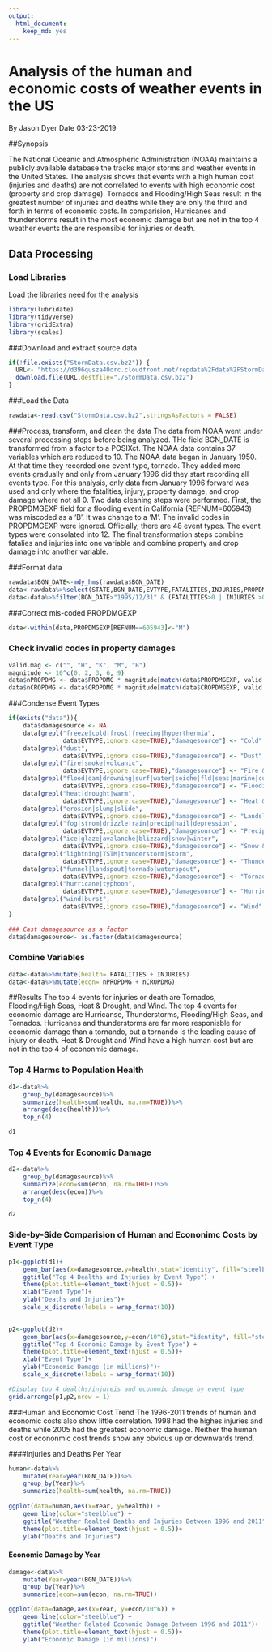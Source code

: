 ---
output:
  html_document:
    keep_md: yes
---

# Analysis of the human and economic costs of weather events in the US

By Jason Dyer
Date 03-23-2019

##Synopsis

The National Oceanic and Atmospheric Administration (NOAA) maintains a publicly available database the tracks major storms and weather events in the United States.  The analysis shows that events with a high human cost (injuries and deaths) are not correlated to events with high economic cost (property and crop damage).  Tornados and Flooding/High Seas result in the greatest number of injuries and deaths while they are only the third and forth in terms of economic costs.  In comparision, Hurricanes and thunderstorms result in the most economic damage but are not in the top 4 weather events the are responsible for injuries or death.

## Data Processing

### Load Libraries
Load the libraries need for the analysis
```{r libraries, echo=TRUE, warning=FALSE, results="hide", message=FALSE} 
library(lubridate)
library(tidyverse)
library(gridExtra)
library(scales)
```

###Download and extract source data
```{r, warning = FALSE, message= FALSE}
if(!file.exists("StormData.csv.bz2")) {
  URL<- "https://d396qusza40orc.cloudfront.net/repdata%2Fdata%2FStormData.csv.bz2"
  download.file(URL,destfile="./StormData.csv.bz2")
}
```

###Load the Data
```{r, cache = TRUE}
rawdata<-read.csv("StormData.csv.bz2",stringsAsFactors = FALSE)
```

###Process, transform, and clean the data
The data from NOAA went under several processing steps before being analyzed.  THe field BGN_DATE is transformed from a factor to a POSIXct.  The NOAA data contains 37 variables which are reduced to 10.  The NOAA data began in January 1950. At that time they recorded one event type, tornado. They added more events gradually and only from January 1996 did they start recording all events type.  For this analysis, only data from January 1996 forward was used and only where the fatalities, injury, property damage, and crop damage where not all 0.  Two data cleaning steps were performed.  First, the PROPDMGEXP field for a flooding event in California (REFNUM=605943) was miscoded as a 'B'.  It was change to a 'M'.  The invalid codes in PROPDMGEXP were ignored.  Officially, there are 48 event types.  The event types were consolated into 12.  The final transformation steps combine fatalies and injuries into one variable and combine property and crop damage into another variable.

###Format data
```{r, cache = TRUE}
rawdata$BGN_DATE<-mdy_hms(rawdata$BGN_DATE)
data<-rawdata%>%select(STATE,BGN_DATE,EVTYPE,FATALITIES,INJURIES,PROPDMG,PROPDMGEXP,CROPDMG,CROPDMGEXP,REFNUM)
data<-data%>%filter(BGN_DATE>"1995/12/31" & (FATALITIES>0 | INJURIES >0 | PROPDMG >0 | CROPDMG >0))
```

###Correct mis-coded PROPDMGEXP
```{r, cache = TRUE}
data<-within(data,PROPDMGEXP[REFNUM==605943]<-"M")
```

### Check invalid codes in property damages
```{r, cache = TRUE}
valid.mag <- c("", "H", "K", "M", "B")
magnitude <- 10^c(0, 2, 3, 6, 9)
data$nPROPDMG <- data$PROPDMG * magnitude[match(data$PROPDMGEXP, valid.mag)]
data$nCROPDMG <- data$CROPDMG * magnitude[match(data$CROPDMGEXP, valid.mag)]
```

###Condense Event Types
```{r, cache = TRUE}
if(exists("data")){
    data$damagesource <- NA
    data[grepl("freeze|cold|frost|freezing|hyperthermia",
               data$EVTYPE,ignore.case=TRUE),"damagesource"] <- "Cold"
    data[grepl("dust",
               data$EVTYPE,ignore.case=TRUE),"damagesource"] <- "Dust"
    data[grepl("fire|smoke|volcanic",
               data$EVTYPE,ignore.case=TRUE),"damagesource"] <- "Fire & Volcano"
    data[grepl("flood|dam|drowning|surf|water|seiche|fld|seas|marine|current|wave|surge|tsunami|tide",
               data$EVTYPE,ignore.case=TRUE),"damagesource"] <- "Flooding & High Seas"
    data[grepl("heat|drought|warm",
               data$EVTYPE,ignore.case=TRUE),"damagesource"] <- "Heat & Drought"
    data[grepl("erosion|slump|slide",
               data$EVTYPE,ignore.case=TRUE),"damagesource"] <- "Landslide & Erosion"
    data[grepl("fog|strom|drizzle|rain|precip|hail|depression",
               data$EVTYPE,ignore.case=TRUE),"damagesource"] <- "Precipiation & Fog"
    data[grepl("ice|glaze|avalanche|blizzard|snow|winter",
               data$EVTYPE,ignore.case=TRUE),"damagesource"] <- "Snow & Ice"
    data[grepl("lightning|TSTM|thunderstorm|storm",
               data$EVTYPE,ignore.case=TRUE),"damagesource"] <- "Thunderstorms"
    data[grepl("funnel|landspout|tornado|waterspout",
               data$EVTYPE,ignore.case=TRUE),"damagesource"] <- "Tornados"
    data[grepl("hurricane|typhoon",
               data$EVTYPE,ignore.case=TRUE),"damagesource"] <- "Hurricanes"
    data[grepl("wind|burst",
               data$EVTYPE,ignore.case=TRUE),"damagesource"] <- "Wind"
}
   
### Cast damagesource as a factor
data$damagesource<- as.factor(data$damagesource)
```

### Combine Variables
```{r, cache = TRUE}
data<-data%>%mutate(health= FATALITIES + INJURIES)
data<-data%>%mutate(econ= nPROPDMG + nCROPDMG)
```

##Results
The top 4 events for injuries or death are Tornados, Flooding/High Seas, Heat & Drought, and Wind. The top 4 events for economic damage are Hurricanse, Thunderstorms, Flooding/High Seas, and Tornados.  Hurricanes and thunderstorms are far more responisble for economic damage than a tornando, but a tornando is the leading cause of injury or death.  Heat & Drought and Wind have a high human cost but are not in the top 4 of econonmic damage.  

### Top 4 Harms to Population Health
```{r, warning= FALSE, message= FALSE}
d1<-data%>%
    group_by(damagesource)%>%
    summarize(health=sum(health, na.rm=TRUE))%>%
    arrange(desc(health))%>%
    top_n(4)

d1
```

### Top 4 Events for Economic Damage
```{r, warning= FALSE, message= FALSE}
d2<-data%>%
    group_by(damagesource)%>%
    summarize(econ=sum(econ, na.rm=TRUE))%>%
    arrange(desc(econ))%>%
    top_n(4)

d2
```

### Side-by-Side Comparision of Human and Econonimc Costs by Event Type
```{r, cache = TRUE}
p1<-ggplot(d1)+
    geom_bar(aes(x=damagesource,y=health),stat="identity", fill="steelblue") +
    ggtitle("Top 4 Dealths and Injuries by Event Type") +
    theme(plot.title=element_text(hjust = 0.5))+
    xlab("Event Type")+
    ylab("Deaths and Injuries")+
    scale_x_discrete(labels = wrap_format(10))
    

p2<-ggplot(d2)+
    geom_bar(aes(x=damagesource,y=econ/10^6),stat="identity", fill="steelblue") +
    ggtitle("Top 4 Economic Damage by Event Type") +
    theme(plot.title=element_text(hjust = 0.5))+
    xlab("Event Type")+
    ylab("Economic Damage (in millions)")+
    scale_x_discrete(labels = wrap_format(10))

#Display top 4 dealths/injureis and economic damage by event type
grid.arrange(p1,p2,nrow = 1)
```

###Human and Economic Cost Trend
The 1996-2011 trends of human and economic costs also show little correlation.  1998 had the highes injuries and deaths while 2005 had the greatest economic damage.  Neither the human cost or econonmic cost trends show any obvious up or downwards trend.

####Injuries and Deaths Per Year
```{r}
human<-data%>%
    mutate(Year=year(BGN_DATE))%>%
    group_by(Year)%>%
    summarize(health=sum(health, na.rm=TRUE))
    
ggplot(data=human,aes(x=Year, y=health)) +
    geom_line(color="steelblue") +
    ggtitle("Weather Realted Deaths and Injuries Between 1996 and 2011")+
    theme(plot.title=element_text(hjust = 0.5))+
    ylab("Deaths and Injuries")
```

#### Economic Damage by Year
```{r}
damage<-data%>%
    mutate(Year=year(BGN_DATE))%>%
    group_by(Year)%>%
    summarize(econ=sum(econ, na.rm=TRUE))

ggplot(data=damage,aes(x=Year, y=econ/10^6)) +
    geom_line(color="steelblue") +
    ggtitle("Weather Related Economic Damage Between 1996 and 2011")+
    theme(plot.title=element_text(hjust = 0.5))+
    ylab("Economic Damage (in millions)")
```